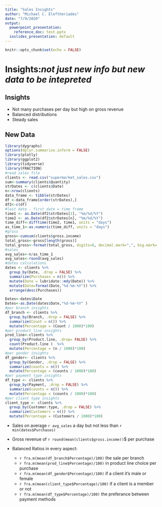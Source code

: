 ---
title: "Sales Insights"
author: "Michael C. Eleftheriades"
date: "7/9/2020"
output:
  powerpoint_presentation:
    reference_doc: test.pptx
  ioslides_presentation: default
---

```{r setup, include=FALSE}
knitr::opts_chunk$set(echo = FALSE)
```


# Insights:*not just new info but new data to be intepreted*

## Insights



- Not many purchases per day but  high on gross revenue
- Balanced distributions
- Steady sales




## New Data
```{r, echo=FALSE, message=FALSE, warning=FALSE}
library(dygraphs)
options(dplyr.summarise.inform = FALSE)
library(plotly)
library(ggplot2)
library(tidyverse)
library(FRACTION)
#read sales file
clients <- read.csv("supermarket_sales.csv")
sum<-summary(clients$Quantity)
strDates <- c(clients$Date)
n<-nrow(clients)
data_frame <- tibble(strDates)
df <-data_frame[order(strDates),]
df2<-c(df)
#last date - first date = time frame 
time1 <- as.Date(df2$strDates[1], "%m/%d/%Y")
time2 <- as.Date(df2$strDates[n], "%m/%d/%Y")
time_diff<-difftime(time2, time1, units = "days") 
as_time_1<-as.numeric(time_diff, units = "days")
#gross
gross<-cumsum(clients$gross.income)
total_gross<-gross[length(gross)]
total_gross<-format(total_gross, digits=6, decimal.mark=",", big.mark= ".")
#sales
avg_sales<-n/as_time_1
avg_sales<-round(avg_sales)
#dates calculations
dates <- clients %>%
  group_by(Date, .drop = FALSE) %>%
  summarize(Purchases = n()) %>%
  mutate(Date = lubridate::mdy(Date)) %>%
  mutate(Date=format(Date,"%d-%m-%Y")) %>%
  arrange(desc(Purchases))

Dates<-dates$Date
Dates<-as.Date(dates$Date,"%d-%m-%Y" )
#per branch insights
df_branch <- clients %>%
  group_by(Branch, .drop = FALSE) %>%
  summarize(Count = n()) %>%
  mutate(Percentage = (Count / 1000)*100)
#per product line insights
prod_line<-clients %>% 
  group_by(Product.line, .drop= FALSE) %>% 
  count(Product.line )  %>% 
  mutate(Percentage = (n / 1000)*100)
#per gender insights
df_gender<- clients %>%
  group_by(Gender, .drop = FALSE) %>%
  summarize(counts = n()) %>% 
  mutate(Percentage = (counts / 1000)*100)
#per payment type insights
df_type <- clients %>%
  group_by(Payment, .drop = FALSE) %>%
  summarize(counts = n()) %>%
  mutate(Percentage = (counts / 1000)*100)
#per client type insights
client_type <- clients %>%
  group_by(Customer.type, .drop = FALSE) %>%
  summarize(Customers = n()) %>%
  mutate(Percentage = (Customers / 1000)*100)

```

- Sales on average  `r avg_sales`  a day but not less than `r min(dates$Purchases)` 
- Gross revenue of `r round(mean(clients$gross.income))`$  per purchase
- Balanced Ratios in every aspect:

    *  `r fra.m(mean(df_branch$Percentage)/100)` the sale per branch
    *  `r fra.m(mean(prod_line$Percentage)/100)` in product line choice per purchase
    *  `r fra.m(mean(df_gender$Percentage)/100)` if a client it's male or female 
    *  `r fra.m(mean(client_type$Percentage)/100)` if a client is a member or not
    *  `r fra.m(mean(df_type$Percentage)/100)` the preferance between payment methods
